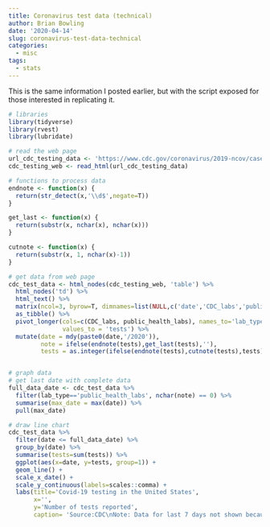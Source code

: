 ```yaml
---
title: Coronavirus test data (technical)
author: Brian Bowling
date: '2020-04-14'
slug: coronavirus-test-data-technical
categories:
  - misc
tags:
  - stats
---
```


This is the same information I posted earlier, but with the script exposed for those interested in replicating it.

```r

# libraries
library(tidyverse)
library(rvest)
library(lubridate)

# read the web page
url_cdc_testing_data <- 'https://www.cdc.gov/coronavirus/2019-ncov/cases-updates/testing-in-us.html'
cdc_testing_web <- read_html(url_cdc_testing_data)

# functions to process data
endnote <- function(x) {
  return(str_detect(x,'\\d$',negate=T))
}

get_last <- function(x) {
  return(substr(x, nchar(x), nchar(x)))
}

cutnote <- function(x) {
  return(substr(x, 1, nchar(x)-1))
}

# get data from web page
cdc_test_data <- html_nodes(cdc_testing_web, 'table') %>% 
  html_nodes('td') %>% 
  html_text() %>% 
  matrix(ncol=3, byrow=T, dimnames=list(NULL,c('date','CDC_labs','public_health_labs'))) %>% 
  as_tibble() %>% 
  pivot_longer(cols=c(CDC_labs, public_health_labs), names_to='lab_type',
               values_to = 'tests') %>% 
  mutate(date = mdy(paste0(date,'/2020')),
         note = ifelse(endnote(tests),get_last(tests),''),
         tests = as.integer(ifelse(endnote(tests),cutnote(tests),tests)))


# graph data
# get last date with complete data
full_data_date <- cdc_test_data %>% 
  filter(lab_type=='public_health_labs', nchar(note) == 0) %>% 
  summarise(max_date = max(date)) %>% 
  pull(max_date)

# draw line chart
cdc_test_data %>% 
  filter(date <= full_data_date) %>% 
  group_by(date) %>% 
  summarise(tests=sum(tests)) %>% 
  ggplot(aes(x=date, y=tests, group=1)) +
  geom_line() +
  scale_x_date() +
  scale_y_continuous(labels=scales::comma) +
  labs(title='Covid-19 testing in the United States',
       x='',
       y='Number of tests reported',
       caption= 'Source:CDC\nNote: Data for last 7 days not shown because CDC says it\'s incomplete.\nThe periodic drops occur on weekends.')


```

